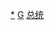 {{Navbox
|name = 几内亚总统
|title = [[几内亚]][[几内亚国家元首列表|总统]]
|imageleft = [[File:Flag_of_Guinea.svg|80px|几内亚共和国国旗]]
|image = [[File:Coat_of_arms_of_Guinea.svg|right|60px|几内亚共和国国徽]]
|titlestyle = background:#b0c4de<!--LightSteelBlue-->;

|list1 = [[艾哈迈德·塞古·杜尔]] {{to}} <!--
-->[[路易斯·兰萨纳·贝阿沃吉]]* {{to}} <!--
-->[[兰萨纳·孔戴]]† {{to}} <!--
-->[[阿布巴卡尔·松帕雷]]*{{to}} <!--
-->[[穆萨·达迪斯·卡马拉]]† {{to}} <!--
-->{{Internal link helper/en|塞古巴·科纳特|Sékouba Konaté}}†* {{to}} <!--
-->[[阿尔法·孔戴]]{{to}} <!--
-->[[马马迪·敦布亚]]†*
|below = †军人，*代理总统
}}<noinclude>
[[Category:几内亚总统|*]]
[[Category:国家元首导航模板|G]]
[[Category:几内亚政治人物导航模板|总统]]
</noinclude>